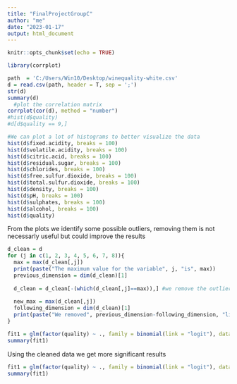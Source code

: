---
title: "FinalProjectGroupC"
author: "me"
date: "2023-01-17"
output: html_document
---

```{r setup, include=FALSE}
knitr::opts_chunk$set(echo = TRUE)
```



```{r}
library(corrplot)

path  = 'C:/Users/Win10/Desktop/winequality-white.csv'
d = read.csv(path, header = T, sep = ';')
str(d)
summary(d)
  #plot the correlation matrix
corrplot(cor(d), method = "number")
#hist(d$quality)
#d[d$quality == 9,]
```


```{r}
#We can plot a lot of histograms to better visualize the data
hist(d$fixed.acidity, breaks = 100)
hist(d$volatile.acidity, breaks = 100)
hist(d$citric.acid, breaks = 100)
hist(d$residual.sugar, breaks = 100)
hist(d$chlorides, breaks = 100)
hist(d$free.sulfur.dioxide, breaks = 100)
hist(d$total.sulfur.dioxide, breaks = 100)
hist(d$density, breaks = 100)
hist(d$pH, breaks = 100)
hist(d$sulphates, breaks = 100)
hist(d$alcohol, breaks = 100)
hist(d$quality)

```

From the plots we identify some possible outliers, removing them is not necessarly useful but could improve the results
```{r}
d_clean = d
for (j in c(1, 2, 3, 4, 5, 6, 7, 8)){
  max = max(d_clean[,j])
  print(paste("The maximum value for the variable", j, "is", max))
  previous_dimension = dim(d_clean)[1]
  
  d_clean = d_clean[-(which(d_clean[,j]==max)),] #we remove the outliers
  
  new_max = max(d_clean[,j])
  following_dimension = dim(d_clean)[1]
  print(paste("We removed", previous_dimension-following_dimension, "lines, now the max is", new_max)) #Just to check that we remove only one line at the time
}

```

```{r}

fit1 = glm(factor(quality) ~ ., family = binomial(link = "logit"), data = d)
summary(fit1)


```
Using the cleaned data we get more significant results
```{r}

fit1 = glm(factor(quality) ~ ., family = binomial(link = "logit"), data = d_clean)
summary(fit1)


```















